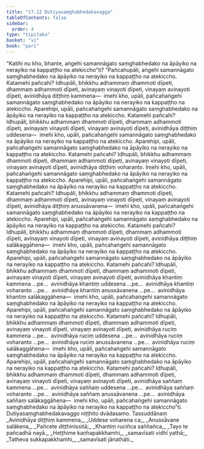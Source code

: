 ```yaml
---
title: "17.12 Dutiyasaṃghabhedakavagga"
tableOfContents: false
sidebar:
  order: 4
type: "tipitaka"
basket: "vi"
book: "pari"
---
```



<DynamicBreadcrumb />

<Division number="460" book="pari">

<Paragraph number="2151" book="pari">
“Katihi nu kho, bhante, aṅgehi samannāgato saṃghabhedako na āpāyiko na nerayiko na kappaṭṭho na atekiccho”ti?
</Paragraph>

<Paragraph number="2152" book="pari">
“Pañcahupāli, aṅgehi samannāgato saṃghabhedako na āpāyiko na nerayiko na kappaṭṭho na atekiccho. Katamehi pañcahi? Idhupāli, bhikkhu adhammaṃ dhammoti dīpeti, dhammaṃ adhammoti dīpeti, avinayaṃ vinayoti dīpeti, vinayaṃ avinayoti dīpeti, avinidhāya diṭṭhiṃ kammena—  imehi kho, upāli, pañcahaṅgehi samannāgato saṃghabhedako na āpāyiko na nerayiko na kappaṭṭho na atekiccho.
</Paragraph>

<Paragraph number="2153" book="pari">
Aparehipi, upāli, pañcahaṅgehi samannāgato saṃghabhedako na āpāyiko na nerayiko na kappaṭṭho na atekiccho. Katamehi pañcahi? Idhupāli, bhikkhu adhammaṃ dhammoti dīpeti, dhammaṃ adhammoti dīpeti, avinayaṃ vinayoti dīpeti, vinayaṃ avinayoti dīpeti, avinidhāya diṭṭhiṃ uddesena—  imehi kho, upāli, pañcahaṅgehi samannāgato saṃghabhedako na āpāyiko na nerayiko na kappaṭṭho na atekiccho.
</Paragraph>

<Paragraph number="2154" book="pari">
Aparehipi, upāli, pañcahaṅgehi samannāgato saṃghabhedako na āpāyiko na nerayiko na kappaṭṭho na atekiccho. Katamehi pañcahi? Idhupāli, bhikkhu adhammaṃ dhammoti dīpeti, dhammaṃ adhammoti dīpeti, avinayaṃ vinayoti dīpeti, vinayaṃ avinayoti dīpeti, avinidhāya diṭṭhiṃ voharanto. Imehi kho, upāli, pañcahaṅgehi samannāgato saṃghabhedako na āpāyiko na nerayiko na kappaṭṭho na atekiccho.
</Paragraph>

<Paragraph number="2155" book="pari">
Aparehipi, upāli, pañcahaṅgehi samannāgato saṃghabhedako na āpāyiko na nerayiko na kappaṭṭho na atekiccho. Katamehi pañcahi? Idhupāli, bhikkhu adhammaṃ dhammoti dīpeti, dhammaṃ adhammoti dīpeti, avinayaṃ vinayoti dīpeti, vinayaṃ avinayoti dīpeti, avinidhāya diṭṭhiṃ anussāvanena—  imehi kho, upāli, pañcahaṅgehi samannāgato saṃghabhedako na āpāyiko na nerayiko na kappaṭṭho na atekiccho.
</Paragraph>

<Paragraph number="2156" book="pari">
Aparehipi, upāli, pañcahaṅgehi samannāgato saṃghabhedako na āpāyiko na nerayiko na kappaṭṭho na atekiccho. Katamehi pañcahi? Idhupāli, bhikkhu adhammaṃ dhammoti dīpeti, dhammaṃ adhammoti dīpeti, avinayaṃ vinayoti dīpeti, vinayaṃ avinayoti dīpeti, avinidhāya diṭṭhiṃ salākaggāhena—  imehi kho, upāli, pañcahaṅgehi samannāgato saṃghabhedako na āpāyiko na nerayiko na kappaṭṭho na atekiccho.
</Paragraph>

<Paragraph number="2157" book="pari">
Aparehipi, upāli, pañcahaṅgehi samannāgato saṃghabhedako na āpāyiko na nerayiko na kappaṭṭho na atekiccho. Katamehi pañcahi? Idhupāli, bhikkhu adhammaṃ dhammoti dīpeti, dhammaṃ adhammoti dīpeti, avinayaṃ vinayoti dīpeti, vinayaṃ avinayoti dīpeti, avinidhāya khantiṃ kammena …pe…  avinidhāya khantiṃ uddesena …pe…  avinidhāya khantiṃ voharanto …pe…  avinidhāya khantiṃ anussāvanena …pe…  avinidhāya khantiṃ salākaggāhena—  imehi kho, upāli, pañcahaṅgehi samannāgato saṃghabhedako na āpāyiko na nerayiko na kappaṭṭho na atekiccho.
</Paragraph>

<Paragraph number="2158" book="pari">
Aparehipi, upāli, pañcahaṅgehi samannāgato saṃghabhedako na āpāyiko na nerayiko na kappaṭṭho na atekiccho. Katamehi pañcahi? Idhupāli, bhikkhu adhammaṃ dhammoti dīpeti, dhammaṃ adhammoti dīpeti, avinayaṃ vinayoti dīpeti, vinayaṃ avinayoti dīpeti, avinidhāya ruciṃ kammena …pe…  avinidhāya ruciṃ uddesena …pe…  avinidhāya ruciṃ voharanto …pe…  avinidhāya ruciṃ anussāvanena …pe…  avinidhāya ruciṃ salākaggāhena—  imehi kho, upāli, pañcahaṅgehi samannāgato saṃghabhedako na āpāyiko na nerayiko na kappaṭṭho na atekiccho.
</Paragraph>

<Paragraph number="2159" book="pari">
Aparehipi, upāli, pañcahaṅgehi samannāgato saṃghabhedako na āpāyiko na nerayiko na kappaṭṭho na atekiccho. Katamehi pañcahi? Idhupāli, bhikkhu adhammaṃ dhammoti dīpeti, dhammaṃ adhammoti dīpeti, avinayaṃ vinayoti dīpeti, vinayaṃ avinayoti dīpeti, avinidhāya saññaṃ kammena …pe…  avinidhāya saññaṃ uddesena …pe…  avinidhāya saññaṃ voharanto …pe…  avinidhāya saññaṃ anussāvanena …pe…  avinidhāya saññaṃ salākaggāhena—  imehi kho, upāli, pañcahaṅgehi samannāgato saṃghabhedako na āpāyiko na nerayiko na kappaṭṭho na atekiccho”ti.

</Paragraph>
</Division>

<Paragraph number="2160" type="center" book="pari">
Dutiyasaṃghabhedakavaggo niṭṭhito dvādasamo.



</Paragraph>

<Paragraph number="2161" type="center" book="pari">
Tassuddānaṃ


</Paragraph>

<Paragraph number="2162" type="verses" book="pari">
_Avinidhāya diṭṭhiṃ kammena,_  
_Uddese voharena ca;_  
_Anussāvane salākena,_  
_Pañcete diṭṭhinissitā;_  
_Khantiṃ ruciñca saññañca,_  
_Tayo te pañcadhā nayā._  

</Paragraph>

<Paragraph number="2163" type="verses" book="pari">
_Heṭṭhime kaṇhapakkhamhi,_  
_samavīsati vidhī yathā;_  
_Tatheva sukkapakkhamhi,_  
_samavīsati jānathāti._
</Paragraph>